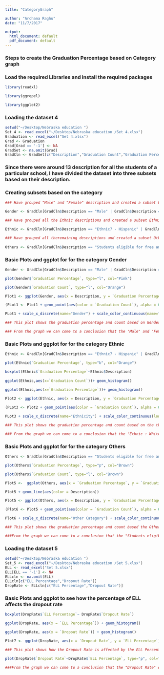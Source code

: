 ```yaml
---
title: "CategoryGraph"

author: "Archana Raghu"
date: "11/7/2017"

output:
  html_document: default
  pdf_document: default
---
```


### Steps to create the Graduation Percentage based on Category graph

### Load the required Libraries and install the required packages

```r
library(readxl)	

library(ggrepel)

library(ggplot2)
```

### Loading the dataset 4

```r

setwd("~/Desktop/Nebraska education ")
Set_4 <- read_excel("~/Desktop/Nebraska education /Set 4.xlsx")
Graduation <- read_excel("Set 4.xlsx")
Grad <- Graduation
Grad[Grad == '-1'] <- NA
GradSet <- na.omit(Grad)
GradCln <- GradSet[c("Description","Graduation Count","Graduation Percentage")]
```

### Since there were around 13 description for all the students of a particular school, I have divided the dataset into three subsets based on their description.

### Creating subsets based on the category

```r
### Have grouped "Male" and "Female" description and created a subset Gender.

Gender <- GradCln[GradCln$Description == "Male" | GradCln$Description == "Female",]

### Have grouped all the Ethnic descriptions and created a subset Ethnic.

Ethnic <- GradCln[GradCln$Description == "Ethnic7 - Hispanic" | GradCln$Description == "Ethnic7 - American Indian/Alaska Native" | GradCln$Description == "Ethnic7 - Asian" | GradCln$Description == "Ethnic7 - Black or African American" | GradCln$Description == "Ethnic7 - Native Hawaiian or Other Pacific Islander" | GradCln$Description == "Ethnic7 - Black or African American" | GradCln$Description == "Ethnic7 - White" | GradCln$Description == "Ethnic7 - Two or More Races",]

### Have grouped all theremaining descriptions and created a subset Others.
 
Others <- GradCln[GradCln$Description == "Students eligible for free and reduced lunch" | GradCln$Description == "Special Education Students" | GradCln$Description == "English Language Learners",]
```

### Basic Plots and ggplot for for the category Gender

```r

Gender <- GradCln[GradCln$Description == "Male" | GradCln$Description == "Female",]

plot(Gender$`Graduation Percentage`, type="l", col="Pink")

plot(Gender$`Graduation Count`, type="l", col="Orange")

Plot1 <- ggplot(Gender, aes(x = Description, y = `Graduation Percentage`)) + theme(legend.position = "top", axis.text = element_text(size = 6))

(PLot1 <- Plot1 + geom_point(aes(color = `Graduation Count`), alpha = 0.5, size = 1.5, position = position_jitter(width = 0.25, height = 0)))

PLot1 + scale_x_discrete(name="Gender") + scale_color_continuous(name="",low="pink", high = "black")

### This plot shows the graduation percentage and count based on Gender categories.

### From the graph we can come to a conclusion that the "Male" and "Females" are almost but the males have a slightly high graduation percentage and count.

```

### Basic Plots and ggplot for for the category Ethnic

```r

Ethnic <- GradCln[GradCln$Description == "Ethnic7 - Hispanic" | GradCln$Description == "Ethnic7 - American Indian/Alaska Native" | GradCln$Description == "Ethnic7 - Asian" | GradCln$Description == "Ethnic7 - Black or African American" | GradCln$Description == "Ethnic7 - Native Hawaiian or Other Pacific Islander" | GradCln$Description == "Ethnic7 - Black or African American" | GradCln$Description == "Ethnic7 - White" | GradCln$Description == "Ethnic7 - Two or More Races",]

plot(Ethnic$`Graduation Percentage`, type="b", col="Orange")

boxplot(Ethnic$`Graduation Percentage`~Ethnic$Description)
	
ggplot(Ethnic,aes(x=`Graduation Count`))+ geom_histogram()
	
ggplot(Ethnic,aes(x=`Graduation Percentage`))+ geom_histogram()

Plot2 <- ggplot(Ethnic, aes(x = Description, y = `Graduation Percentage`)) + theme(legend.position = "top", axis.text = element_text(size = 6))

(PLot3 <- Plot2 + geom_point(aes(color = `Graduation Count`), alpha = 0.5, size = 1.5, position = position_jitter(width = 0.25, height = 0)))

PLot3 + scale_x_discrete(name="Ethnicity") + scale_color_continuous(low="blue", high = "red")

### This plot shows the graduation percentage and count based on the the Ethnic categories.

### From the graph we can come to a conclusion that the "Ethnic : Whites" have the highest graduation percentage and count.

```


### Basic Plots and ggplot for for the category Others

```r

Others <- GradCln[GradCln$Description == "Students eligible for free and reduced lunch" | GradCln$Description == "Special Education Students" | GradCln$Description == "English Language Learners",]

plot(Others$`Graduation Percentage`, type="p", col="Brown")

plot(Others$`Graduation Count`, type="l", col="Brown")

Plot5 <-  ggplot(Others, aes(x = `Graduation Percentage`, y = `Graduation Count`))

Plot5 + geom_line(aes(color = Description))

Plot5 <- ggplot(Others, aes(x = Description, y = `Graduation Percentage`)) + theme(legend.position = "top", axis.text = element_text(size = 6))

(Plot6 <- Plot5 + geom_point(aes(color = `Graduation Count`), alpha = 0.5, size = 1.5, position = position_jitter(width = 0.25, height = 0)))

Plot6 + scale_x_discrete(name="Other Category") + scale_color_continuous(name="",low="Orange", high = "Black")

### This plot shows the graduation percentage and count based the Other categories.

###From the graph we can come to a conclusion that the "Students eligible for free and reduced lunch" have the highest graduation percentage and count.

```
### Loading the dataset 5 

```r

setwd("~/Desktop/Nebraska education ")
Set_5 <- read_excel("~/Desktop/Nebraska education /Set 5.xlsx")
ELL <- read_excel("Set 5.xlsx")
ELL[ELL == '-1'] <- NA
ELLcln <- na.omit(ELL)
ELLcln[c("ELL Percentage","Dropout Rate")]
DropRate <- ELLcln[c("ELL Percentage","Dropout Rate")]

```

### Basic Plots and ggplot to see how the percentage of ELL affects the dropout rate

```r

boxplot(DropRate$`ELL Percentage`~ DropRate$`Dropout Rate`)

ggplot(DropRate, aes(x = `ELL Percentage`)) + geom_histogram()

ggplot(DropRate, aes(x = `Dropout Rate`)) + geom_histogram()

Plot7 <- ggplot(DropRate, aes(x = `Dropout Rate`, y = `ELL Percentage`)) + theme(legend.position = "top", axis.text = element_text(size = 6))

### This plot shows how the Dropout Rate is affected by the ELL Percentage.

plot(DropRate$`Dropout Rate`~DropRate$`ELL Percentage`, type="p", col="Red")

###From the graph we can come to a conclusion that the "Dropout Rate" of a school is high where the percentage of ELL is less and the Dropout Rate of the school is low where the ELL percentage is high. 

```



